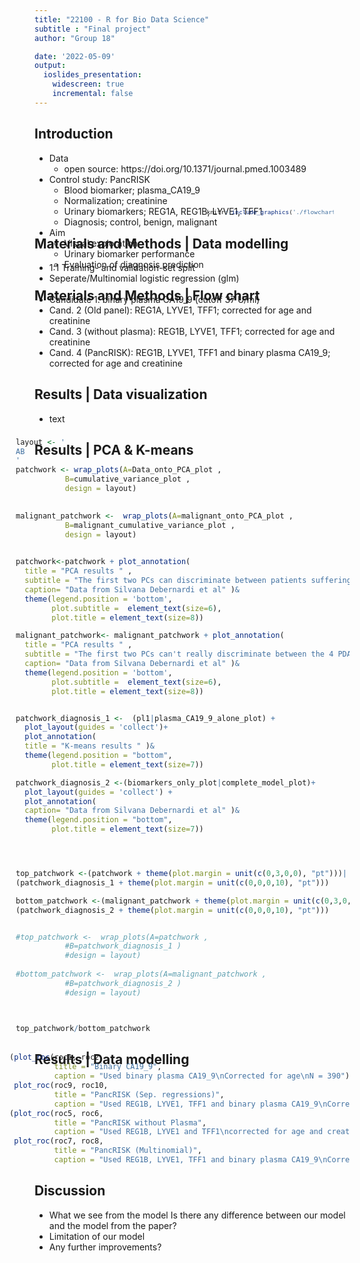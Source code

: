 ```yaml
---
title: "22100 - R for Bio Data Science"
subtitle : "Final project"
author: "Group 18"

date: '2022-05-09'
output: 
  ioslides_presentation:
    widescreen: true
    incremental: false
---
```

<style>
slides > slide {
color: #515151;
}
</style>

## Introduction
- Data
  - open source: https://doi.org/10.1371/journal.pmed.1003489
  
- Control study: PancRISK
  - Blood biomarker; plasma_CA19_9
  - Normalization; creatinine
  - Urinary biomarkers; REG1A, REG1B, LYVE1, TFF1
  - Diagnosis; control, benign, malignant

- Aim
  - Visual exploration
  - Urinary biomarker performance
  - Evaluation of diagnosis prediction

## Materials and Methods | Flow chart
<style>
slides > slide {
  background: linear-gradient(#ffffff, #ffffff 85%, #ffffff);
  background-color: white;
  }
</style>

<div style = "margin-top: -170px; margin-left: 250px; scale: 80%;">
```r
knitr::include_graphics('./flowchart.png')
```
</div>

## Materials and Methods | Data modelling

- 1:1 Training- and validation-set split
- Seperate/Multinomial logistic regression (glm)
<br/><br/>
- Candidate 1: binary plasma CA19_9 (cutoff 37 U/ml)
- Cand. 2 (Old panel): REG1A, LYVE1, TFF1; corrected for age and creatinine
- Cand. 3 (without plasma): REG1B, LYVE1, TFF1; corrected for age and creatinine
- Cand. 4 (PancRISK): REG1B, LYVE1, TFF1 and binary plasma CA19_9; corrected for age and creatinine

## Results | Data visualization
- text

## Results | PCA & K-means
<style>
slides > slide {
  background: linear-gradient(#ffffff, #ffffff 85%, #ffffff);
  background-color: white;
  }
</style>
 

<div style = "margin-top: -50px; margin-left: -30px; scale: 100%;">
```r


layout <- '
AB
'
patchwork <- wrap_plots(A=Data_onto_PCA_plot ,
           B=cumulative_variance_plot ,
           design = layout)
           

malignant_patchwork <-  wrap_plots(A=malignant_onto_PCA_plot ,
           B=malignant_cumulative_variance_plot ,
           design = layout)
  

patchwork<-patchwork + plot_annotation(
  title = "PCA results " ,
  subtitle = "The first two PCs can discriminate between patients suffering from PC from the control and benign diagnosed ones  ",
  caption= "Data from Silvana Debernardi et al" )& 
  theme(legend.position = 'bottom',
        plot.subtitle =  element_text(size=6),
        plot.title = element_text(size=8))

malignant_patchwork<- malignant_patchwork + plot_annotation(
  title = "PCA results " ,
  subtitle = "The first two PCs can't really discriminate between the 4 PDAC stages ",
  caption= "Data from Silvana Debernardi et al" )& 
  theme(legend.position = 'bottom',
        plot.subtitle =  element_text(size=6),
        plot.title = element_text(size=8))


patchwork_diagnosis_1 <-  (pl1|plasma_CA19_9_alone_plot) +
  plot_layout(guides = 'collect')+ 
  plot_annotation(
  title = "K-means results " )&
  theme(legend.position = "bottom",
        plot.title = element_text(size=7))

patchwork_diagnosis_2 <-(biomarkers_only_plot|complete_model_plot)+ 
  plot_layout(guides = 'collect') + 
  plot_annotation(
  caption= "Data from Silvana Debernardi et al" )&
  theme(legend.position = "bottom",
        plot.title = element_text(size=7))




top_patchwork <-(patchwork + theme(plot.margin = unit(c(0,3,0,0), "pt")))|
(patchwork_diagnosis_1 + theme(plot.margin = unit(c(0,0,0,10), "pt")))

bottom_patchwork <-(malignant_patchwork + theme(plot.margin = unit(c(0,3,0,0), "pt")))|
(patchwork_diagnosis_2 + theme(plot.margin = unit(c(0,0,0,10), "pt")))


#top_patchwork <-  wrap_plots(A=patchwork ,
           #B=patchwork_diagnosis_1 )
           #design = layout)
  
#bottom_patchwork <-  wrap_plots(A=malignant_patchwork ,
           #B=patchwork_diagnosis_2 )
           #design = layout)



top_patchwork/bottom_patchwork 


```
</div>

## Results | Data modelling
<style>
slides > slide {
  background: linear-gradient(#ffffff, #ffffff 85%, #ffffff);
  background-color: white;
  }
  
</style>
<div style = "margin-top: -40px; margin-left: -40px;">
```r
(plot_roc(roc1, roc2, 
          title = "Binary CA19_9",
          caption = "Used binary plasma CA19_9\nCorrected for age\nN = 390") + 
 plot_roc(roc9, roc10, 
          title = "PancRISK (Sep. regressions)",
          caption = "Used REG1B, LYVE1, TFF1 and binary plasma CA19_9\nCorrected for age and creatinine\nN = 590\nSeperate regressions for contrasts:\nControl vs. Benign and Benign vs. Malignant")) /
(plot_roc(roc5, roc6, 
          title = "PancRISK without Plasma",
          caption = "Used REG1B, LYVE1 and TFF1\ncorrected for age and creatinine\nN = 590") + 
 plot_roc(roc7, roc8, 
          title = "PancRISK (Multinomial)",
          caption = "Used REG1B, LYVE1, TFF1 and binary plasma CA19_9\nCorrected for age and creatinine\nN = 590\nMultinom regression contrast Control vs. Benign vs. Malignant"))
```
</div>

## Discussion

- What we see from the model Is there any difference between our model and the model from the paper? 
- Limitation of our model 
- Any further improvements?